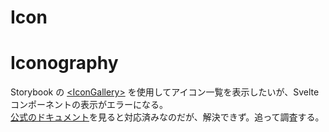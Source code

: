 
<Meta of={IconStories} />

# Icon

<Primary />

<Controls />

# Iconography

Storybook の [&lt;IconGallery&gt;](https://storybook.js.org/docs/api/doc-blocks/doc-block-icongallery) を使用してアイコン一覧を表示したいが、Svelte コンポーネントの表示がエラーになる。<br />
[公式のドキュメント](https://storybook.js.org/docs/configure/integration/frameworks-feature-support)を見ると対応済みなのだが、解決できず。追って調査する。
